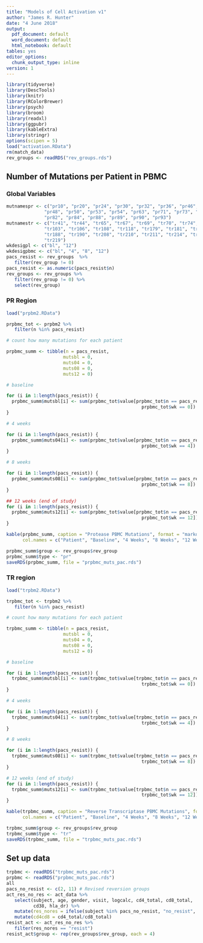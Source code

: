 ```yaml
---
title: "Models of Cell Activation v1"
author: "James R. Hunter"
date: "4 June 2018"
output:
  pdf_document: default
  word_document: default
  html_notebook: default
tables: yes
editor_options:
  chunk_output_type: inline
version: 1
---
```



```r
library(tidyverse)
library(DescTools)
library(knitr)
library(RColorBrewer)
library(psych)
library(broom)
library(readxl)
library(ggpubr)
library(kableExtra)
library(stringr)
options(scipen = 5)
load("activation.RData")
rm(match_data)
rev_groups <- readRDS("rev_groups.rds")
```

## Number of Mutations per Patient in PBMC

### Global Variables

```r
mutnamespr <- c("pr10", "pr20", "pr24", "pr30", "pr32", "pr36", "pr46", "pr47",
              "pr48", "pr50", "pr53", "pr54", "pr63", "pr71", "pr73", "pr77",
              "pr82", "pr84", "pr88", "pr89", "pr90", "pr93")
mutnamestr <- c("tr41", "tr44", "tr65", "tr67", "tr69", "tr70", "tr74", "tr75",
              "tr103", "tr106", "tr108", "tr118", "tr179", "tr181", "tr184",
              "tr188", "tr190", "tr208", "tr210", "tr211", "tr214", "tr215",
              "tr219")
wkdesigpl <- c("bl", "12")
wkdesigpbmc <- c("bl", "4", "8", "12")
pacs_resist <- rev_groups  %>% 
   filter(rev_group != 0)
pacs_resist <- as.numeric(pacs_resist$n)
rev_groups <- rev_groups %>% 
   filter(rev_group != 0) %>% 
   select(rev_group)

```


### PR Region

```r
load("prpbm2.RData")

prpbmc_tot <- prpbm2 %>% 
   filter(n %in% pacs_resist)

# count how many mutations for each patient

prpbmc_summ <- tibble(n = pacs_resist,
                     mutsbl = 0,
                     muts04 = 0,
                     muts08 = 0,
                     muts12 = 0)

# baseline

for (i in 1:length(pacs_resist)) {
  prpbmc_summ$mutsbl[i] <- sum(prpbmc_tot$value[prpbmc_tot$n == pacs_resist[i] & 
                                                  prpbmc_tot$wk == 0]) 
}

# 4 weeks

for (i in 1:length(pacs_resist)) {
  prpbmc_summ$muts04[i] <- sum(prpbmc_tot$value[prpbmc_tot$n == pacs_resist[i] & 
                                                  prpbmc_tot$wk == 4]) 
}

# 8 weeks

for (i in 1:length(pacs_resist)) {
  prpbmc_summ$muts08[i] <- sum(prpbmc_tot$value[prpbmc_tot$n == pacs_resist[i] & 
                                                  prpbmc_tot$wk == 8]) 
}

## 12 weeks (end of study)
for (i in 1:length(pacs_resist)) {
  prpbmc_summ$muts12[i] <- sum(prpbmc_tot$value[prpbmc_tot$n == pacs_resist[i] & 
                                                  prpbmc_tot$wk == 12]) 
}

kable(prpbmc_summ, caption = "Protease PBMC Mutations", format = "markdown",
      col.names = c("Patient", "Baseline", "4 Weeks", "8 Weeks", "12 Weeks"))

prpbmc_summ$group <- rev_groups$rev_group
prpbmc_summ$type <- "pr"
saveRDS(prpbmc_summ, file = "prpbmc_muts_pac.rds")
```

### TR region

```r

load("trpbm2.RData")

trpbmc_tot <- trpbm2 %>% 
   filter(n %in% pacs_resist)

# count how many mutations for each patient

trpbmc_summ <- tibble(n = pacs_resist,
                     mutsbl = 0,
                     muts04 = 0,
                     muts08 = 0,
                     muts12 = 0)

# baseline

for (i in 1:length(pacs_resist)) {
  trpbmc_summ$mutsbl[i] <- sum(trpbmc_tot$value[trpbmc_tot$n == pacs_resist[i] & 
                                                  trpbmc_tot$wk == 0]) 
}

# 4 weeks

for (i in 1:length(pacs_resist)) {
  trpbmc_summ$muts04[i] <- sum(trpbmc_tot$value[trpbmc_tot$n == pacs_resist[i] & 
                                                  trpbmc_tot$wk == 4]) 
}

# 8 weeks

for (i in 1:length(pacs_resist)) {
  trpbmc_summ$muts08[i] <- sum(trpbmc_tot$value[trpbmc_tot$n == pacs_resist[i] & 
                                                  trpbmc_tot$wk == 8]) 
}

# 12 weeks (end of study)
for (i in 1:length(pacs_resist)) {
  trpbmc_summ$muts12[i] <- sum(trpbmc_tot$value[trpbmc_tot$n == pacs_resist[i] & 
                                                  trpbmc_tot$wk == 12]) 
}

kable(trpbmc_summ, caption = "Reverse Transcriptase PBMC Mutations", format = "markdown",
      col.names = c("Patient", "Baseline", "4 Weeks", "8 Weeks", "12 Weeks"))

trpbmc_summ$group <- rev_groups$rev_group
trpbmc_summ$type <- "tr"
saveRDS(trpbmc_summ, file = "trpbmc_muts_pac.rds")
```

## Set up data

```r
trpbmc <- readRDS("trpbmc_muts_pac.rds")
prpbmc <- readRDS("prpbmc_muts_pac.rds")
all
pacs_no_resist <- c(2, 11) # Revised reversion groups
act_res_no_res <- act_data %>% 
   select(subject, age, gender, visit, logcalc, cd4_total, cd8_total, 
          cd38, hla_dr) %>% 
   mutate(res_nores = ifelse(subject %in% pacs_no_resist, "no_resist", "resist")) %>% 
   mutate(cd4cd8 = cd4_total/cd8_total)
resist_act <- act_res_no_res %>% 
   filter(res_nores == "resist")
resist_act$group <- rep(rev_groups$rev_group, each = 4)
```

